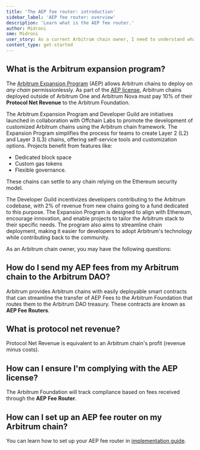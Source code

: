 ```yaml
---
title: 'The AEP fee router: introduction'
sidebar_label: 'AEP fee router: overview'
description: 'Learn what is the AEP fee router.'
author: Midroni
sme: Midroni
user_story: As a current Arbitrum chain owner, I need to understand what the AEP fee router is.
content_type: get-started
---
```



## What is the Arbitrum expansion program?

The [Arbitrum Expansion Program](https://forum.arbitrum.foundation/t/the-arbitrum-expansion-program-and-developer-guild/20722) (AEP) allows Arbitrum chains to deploy on _any chain_ permissionlessly. As part of the [AEP license](https://docs.arbitrum.foundation/aep/ArbitrumExpansionProgramTerms.pdf), Arbitrum chains deployed outside of Arbitrum One and Arbitrum Nova must pay 10% of their **Protocol Net Revenue** to the Arbitrum Foundation.

The Arbitrum Expansion Program and Developer Guild are initiatives launched in collaboration with Offchain Labs to promote the development of customized Arbitrum chains using the Arbitrum chain framework. The Expansion Program simplifies the process for teams to create Layer 2 (L2) and Layer 3 (L3) chains, offering self-service tools and customization options.
Projects benefit from features like:

- Dedicated block space
- Custom gas tokens
- Flexible governance.

These chains can settle to any chain relying on the Ethereum security model.

The Developer Guild incentivizes developers contributing to the Arbitrum codebase, with 2% of revenue from new chains going to a fund dedicated to this purpose. The Expansion Program is designed to align with Ethereum, encourage innovation, and enable projects to tailor the Arbitrum stack to their specific needs. The program also aims to streamline chain deployment, making it easier for developers to adopt Arbitrum's technology while contributing back to the community.

As an Arbitrum chain owner, you may have the following questions:

## How do I send my AEP fees from my Arbitrum chain to the Arbitrum DAO?

Arbitrum provides Arbitrum chains with easily deployable smart contracts that can streamline the transfer of AEP Fees to the Arbitrum Foundation that routes them to the Arbitrum DAO treasury. These contracts are known as **AEP Fee Routers**.

## What is protocol net revenue?

Protocol Net Revenue is equivalent to an Arbitrum chain's profit (revenue minus costs).

## How can I ensure I'm complying with the AEP license?

The Arbitrum Foundation will track compliance based on fees received through the **AEP Fee Router**.

## How can I set up an AEP fee router on my Arbitrum chain?

You can learn how to set up your AEP fee router in [implementation guide](/launch-arbitrum-chain/02-configure-your-chain/advanced-configurations/03-aep-fee-router/02-set-up-aep-fee-router.mdx).

<ImageZoom src="/img/orbit-aep-scenarios.png" alt="AEP scenario 1" className="img-400px" />
